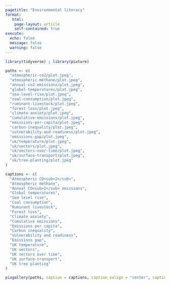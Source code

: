 ```yaml
---
pagetitle: "Environmental literacy"
format:
   html: 
    page-layout: article
    self-contained: true
execute:
  echo: false
  message: false
  warning: false
---
```


```r
library(tidyverse) ; library(pixture)

paths <- c(
  "atmospheric-co2/plot.jpeg",
  "atmospheric-methane/plot.jpeg",
  "annual-co2-emissions/plot.jpeg",
  "global-temperatures/plot.jpeg",
  "sea-level-rise/plot.jpeg",
  "coal-consumption/plot.jpeg",
  "ruminant-livestock/plot.jpeg",
  "forest-loss/plot.jpeg",
  "climate-anxiety/plot.jpeg",
  "cumulative-emissions/plot.jpeg",
  "emissions-per-capita/plot.jpeg",
  "carbon-inequality/plot.jpeg",
  "vulnerability-and-readiness/plot.jpeg",
  "emissions-gap/plot.jpeg",
  "uk/temperature/plot.jpeg",
  "uk/sectors/plot.jpeg",
  "uk/sectors-over-time/plot.jpeg",
  "uk/surface-transport/plot.jpeg",
  "uk/tree-planting/plot.jpeg"
)

captions <- c(
  "Atmospheric CO<sub>2</sub>",
  "Atmospheric methane",
  "Annual CO<sub>2</sub> emissions",
  "Global temperatures",
  "Sea level rise",
  "Coal consumption",
  "Ruminant livestock",
  "Forest loss",
  "Climate anxiety",
  "Cumulative emissions",
  "Emissions per capita",
  "Carbon inequality",
  "Vulnerability and readiness",
  "Emissions gap",
  "UK temperature",
  "UK sectors",
  "UK sectors over time",
  "UK surface-transport",
  "UK tree planting"
)
```

```r
pixgallery(paths, caption = captions, caption_valign = "center", caption_halign = "center", layout = "mosaic", border_radius = "10px", shuffle = TRUE)
```

